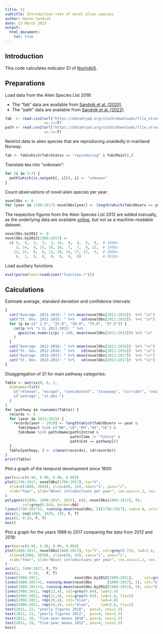 ```yaml
---
title: S1
subtitle: Introduction rate of novel alien species
author: Hanno Sandvik
date: 12 March 2023
output:
  html_document:
    toc: true
---
```


## Introduction
This code calculates indicator S1 of [NorInAliS](https://github.com/HannoSandvik/NorInAliS).


## Preparations
Load data from the Alien Species List 2018:

* The "fab"  data are available from [Sandvik et al. (2020)](https://doi.org/10.5061/dryad.8sf7m0cjc).
* The "path" data are available from [Sandvik et al. (2022)](https://doi.org/10.5061/dryad.4b8gthtg7).

```r
fab  <- read.csv2(url("https://datadryad.org/stash/downloads/file_stream/359484"),
                  as.is=T)
path <- read.csv2(url("https://datadryad.org/stash/downloads/file_stream/1823673"),
                  as.is=T)
```


Restrict data to alien species that are reproducing unaidedly in mainland Norway:
```r
fab <- fab[which(fab$Status == "reproducing" & fab$Mainl),]
```


Translate `NA`s into "unknown":
```r
for (i in 5:7) {
  path[which(is.na(path[, i])), i] <- "unknown"
}
```


Count observations of novel alien species per year:
```r
novelObs <- 0
for (year in 1780:2017) novelObs[year] <- length(which(fab$Observ == year))
```


The respective figures from the Alien Species List 2012 are added manually, 
as the underlying data are available 
[online](http://databank.artsdatabanken.no/FremmedArt2012), 
but not as a machine-readable dataset:
```r
novelObs.by2012 <- 0
novelObs.by2012[1980:2017] <- 
  c( 5,  4,  2,  3,  1, 14,  8,  4,  5,  8,  # 1980s
     3, 14,  9, 15, 18, 18,  7,  7,  9, 12,  # 1990s
    12, 15,  9,  8, 13, 20, 14, 17, 13,  5,  # 2000s
     6,  1,  0,  0,  0,  0,  0,  0)          # 2010s
```


Load auxiliary functions
```r
eval(parse(text=readLines("function.r")))
```


## Calculations
Estimate average, standard deviation and confidence intervals:
```r
{
  cat("Average  2011-2015: " %+% mean(novelObs[2011:2015])  %+% "\n")
  cat("St. Dev. 2011-2015: " %+%   sd(novelObs[2011:2015])  %+% "\n")
  for (p in c(" 2.5", "25.0", "50.0", "75.0", "97.5")) {
    cat(p %+% "% CL 2011-2015: " %+% 
      qpois(as.numeric(p) / 100, mean(novelObs[2011:2015])) %+% "\n"
    )
  }
  cat("Average  2012-2016: " %+% mean(novelObs[2012:2016])  %+% "\n")
  cat("St. Dev. 2012-2016: " %+%   sd(novelObs[2012:2016])  %+% "\n")
  cat("Average  2013-2017: " %+% mean(novelObs[2013:2017])  %+% "\n")
  cat("St. Dev. 2013-2017: " %+%   sd(novelObs[2013:2017])  %+% "\n")
}
```


Disaggregation of S1 for main pathway categories:
```r
Table <- matrix(0, 6, 2,
  dimnames=list(
    c("release", "escape", "contaminant", "stowaway", "corridor", "unaided"),
    c("average", "st.dev.")
  )
)
for (pathway in rownames(Table)) {
  records <- 0
  for (year in 2011:2015) {
    records[year - 2010] <- length(which(fab$Observ == year &
      fab$Impact %in% c("NK","LO","PH","HI","SE") &
      fab$Name %in% path$Name[path$Introd & 
                              path$Time != "future" &
                              path$Cat == pathway]))
  }
  Table[pathway, ] <- c(mean(records), sd(records))
}
print(Table)
```


Plot a graph of the temporal development since 1800:
```r
par(mai=c(0.96, 0.96, 0.06, 0.06))
plot(1796:2017, novelObs[1796:2017], ty="n",
  xlim=c(1800, 2020), ylim=c(0, 24), xaxs="i", yaxs="i",
  xlab="Year", ylab="Novel introductions per year", cex.axis=1.2, cex.lab=1.8
)
polygon(c(1800, 1800:2017, 2017), c(0, novelObs[1800:2017], 0), 
        col=grey(0.84), border=NA)
lines(1796:2017+2, running.mean(novelObs, 5)[1796:2017], lwd=4.8, col="blue")
axis(1, seq(1800, 2020, 10), F, T)
axis(2, 0:24, F, T)
box()
```


Plot a graph for the years 1988 to 2017 comparing the data from 2012 and 2018:
```r
par(mai=c(0.96, 0.96, 0.06, 0.06))
plot(1800:2017, novelObs[1800:2017], ty="l", col=grey(0.72), lwd=2.4,
  xlim=c(1988, 2019), ylim=c(0, 24), xaxs="i", yaxs="i",
  xlab="Year", ylab="Novel introductions per year", cex.axis=1.2, cex.lab=1.8
)
axis(1, 1990:2017, F, T)
axis(2,    0:24,   F, T)
lines(1980:2011,                novelObs.by2012[1980:2011],     col=grey(0.72), lwd=1.8, lty=2)
lines(1800:2017+2, running.mean(novelObs       [1800:2017], 5), col="blue",     lwd=4.8)
lines(1980:2011+2, running.mean(novelObs.by2012[1980:2011], 5), col="blue",     lwd=3.6, lty=2)
lines(2008:2011, rep(22,4), col=grey(0.84), lwd=2.4)
lines(2008:2011, rep(21,4), col=grey(0.84), lwd=1.8, lty=2)
lines(2008:2011, rep(20,4), col="blue",     lwd=4.8)
lines(2008:2011, rep(19,4), col="blue",     lwd=3.6, lty=2)
text(2011, 22, "yearly figures 2018",  pos=4, cex=1.2)
text(2011, 21, "yearly figures 2012",  pos=4, cex=1.2)
text(2011, 20, "five-year means 2018", pos=4, cex=1.2)
text(2011, 19, "five-year means 2012", pos=4, cex=1.2)
box()
```

